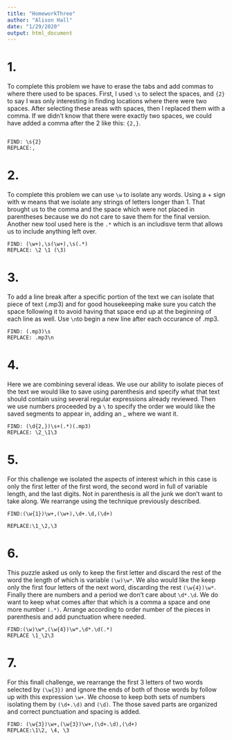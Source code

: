 ```yaml
---
title: "HomeworkThree"
author: "Alison Hall"
date: "1/29/2020"
output: html_document
---
```


# 1. 
To complete this problem we have to erase the tabs and add commas to where there used to be spaces. First, I used `\s` to select the spaces, and `{2}` to say I was only interesting in finding locations where there were two spaces. After selecting these areas with spaces, then I replaced them with a comma. If we didn't know that there were exactly two spaces, we could have added a comma after the 2 like this: `{2,}`. 
```

FIND: \s{2}
REPLACE:,

```


# 2. 
To complete this problem we can use  `\w` to isolate any words. Using a + sign with w means that we isolate any strings of letters longer than 1. That brought us to the comma and the space which were not placed in parentheses because we do not care to save them for the final version. Another new tool used here is the `.*` which is an includisve term that allows us to include anything left over.   

```
FIND: (\w+),\s(\w+),\s(.*)
REPLACE: \2 \1 (\3)
```


# 3.
To add a line break after a specific portion of the text we can isolate that piece of text (.mp3) and for good housekeeping make sure you catch the space following it to avoid having that space end up at the beginning of each line as well. Use `\n`to begin a new line after each occurance of .mp3.

```
FIND: (.mp3)\s
REPLACE: .mp3\n

```

# 4. 
Here we are combining several ideas. We use our ability to isolate pieces of the text we would like to save using parenthesis and specify what that text should contain using several regular expressions already reviewed. Then we use numbers proceeded by a `\` to specify the order we would like the saved segments to appear in, adding an _ where we want it. 

```
FIND: (\d{2,})\s+(.*)(.mp3)
REPLACE: \2_\1\3
```


# 5. 
For this challenge we isolated the aspects of interest which in this case is only the first letter of the first word, the second word in full of variable length, and the last digits. Not in parenthesis is all the junk we don't want to take along. We rearrange using the technique previously described.
```
FIND:(\w{1})\w+,(\w+),\d+.\d,(\d+)

REPLACE:\1_\2,\3
```


# 6. 
This puzzle asked us only to keep the first letter and discard the rest of the word the length of which is variable `(\w)\w*`. We also would like the keep only the first four letters of the next word, discarding the rest `(\w{4})\w*`. Finally there are numbers and a period we don't care about `\d*.\d`. We do want to keep what comes after that which is a comma a space and one more number `(.*)`. Arrange according to order number of the pieces in parenthesis and  add punctuation where needed. 
```
FIND:(\w)\w*,(\w{4})\w*,\d*.\d(.*)
REPLACE \1_\2\3
```

# 7. 
For this finall challenge, we rearrange the first 3 letters of two words selected by `(\w{3})` and ignore the ends of both of those words by follow up with this expression `\w+`. We choose to keep both sets of numbers isolating them by `(\d+.\d)` and `(\d)`. The those saved parts are organized and correct punctuation and spacing is added. 

```
FIND: (\w{3})\w+,(\w{3})\w+,(\d+.\d),(\d+)
REPLACE:\1\2, \4, \3


```
